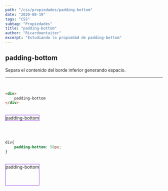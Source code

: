 ```yaml
---
path: "/css/propiedades/padding-bottom"
date: "2020-08-19"
tags: "CSS"
subtag: "Propiedades"
title: "padding-bottom"
author: "Ricardoentuiter"
excerpt: "Estudiando la propiedad de padding-bottom"
---
```


## padding-bottom
Separa el contenido del borde inferior generando espacio.

---
<br/>

```html
<div>
    padding-bottom
</div>
```
<br/>

<div style="border: 1px solid blueviolet; display: inline-block;">
    padding-bottom
</div>

<br/><br/>

```css
div{
    padding-bottom: 50px;
}
```
<br/>

<div style="border: 1px solid blueviolet; padding-bottom: 50px; display: inline-block">
    padding-bottom
</div>
